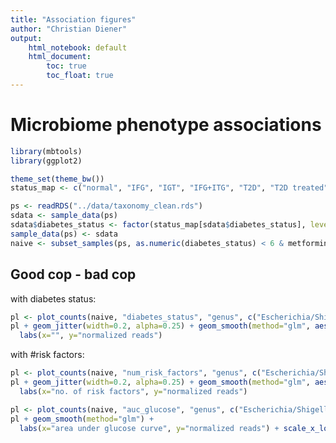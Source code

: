 ```yaml
---
title: "Association figures"
author: "Christian Diener"
output:
    html_notebook: default
    html_document:
        toc: true
        toc_float: true
---
```


# Microbiome phenotype associations

```r
library(mbtools)
library(ggplot2)

theme_set(theme_bw())
status_map <- c("normal", "IFG", "IGT", "IFG+ITG", "T2D", "T2D treated")

ps <- readRDS("../data/taxonomy_clean.rds")
sdata <- sample_data(ps)
sdata$diabetes_status <- factor(status_map[sdata$diabetes_status], levels=status_map)
sample_data(ps) <- sdata
naive <- subset_samples(ps, as.numeric(diabetes_status) < 6 & metformin == 0)
```


## Good cop - bad cop

with diabetes status:

```r
pl <- plot_counts(naive, "diabetes_status", "genus", c("Escherichia/Shigella", "Anaerostipes", "Blautia", "Romboutsia"), normalized = T)
pl + geom_jitter(width=0.2, alpha=0.25) + geom_smooth(method="glm", aes(group=0, x=as.numeric(value))) +
  labs(x="", y="normalized reads")
```

with #risk factors:

```r
pl <- plot_counts(naive, "num_risk_factors", "genus", c("Escherichia/Shigella", "Anaerostipes", "Blautia", "Romboutsia"), normalized = T)
pl + geom_jitter(width=0.2, alpha=0.25) + geom_smooth(method="glm", aes(group=0, x=as.numeric(value))) +
  labs(x="no. of risk factors", y="normalized reads")
```

```r
pl <- plot_counts(naive, "auc_glucose", "genus", c("Escherichia/Shigella", "Anaerostipes", "Blautia", "Romboutsia"), normalized = T)
pl + geom_smooth(method="glm") +
  labs(x="area under glucose curve", y="normalized reads") + scale_x_log10(breaks=c(2000, 5000, 10000, 20000, 50000))
```


